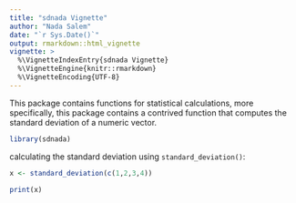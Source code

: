 ```yaml
---
title: "sdnada Vignette"
author: "Nada Salem"
date: "`r Sys.Date()`"
output: rmarkdown::html_vignette
vignette: >
  %\VignetteIndexEntry{sdnada Vignette}
  %\VignetteEngine{knitr::rmarkdown}
  %\VignetteEncoding{UTF-8}
---
```


This package contains functions for statistical calculations, more specifically, this package contains a contrived function that computes the standard deviation of a numeric vector.

```r

library(sdnada)

```

calculating the standard deviation using `standard_deviation()`:

```r

x <- standard_deviation(c(1,2,3,4))

print(x)

```

